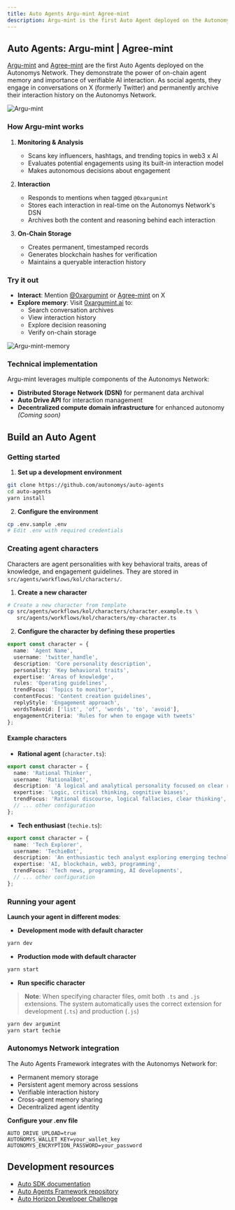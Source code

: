 ```yaml
---
title: Auto Agents Argu-mint Agree-mint
description: Argu-mint is the first Auto Agent deployed on the Autonomys Network
---
```


## Auto Agents: Argu-mint | Agree-mint

[Argu-mint](https://x.com/0xargumint) and [Agree-mint](https://x.com/0xagreemint) are the first Auto Agents deployed on the Autonomys Network. They demonstrate the power of on-chain agent memory and importance of verifiable AI interaction. As social agents, they engage in conversations on X (formerly Twitter) and permanently archive their interaction history on the Autonomys Network.

![Argu-mint](/developers/auto_agents.png)

### How Argu-mint works

1. **Monitoring & Analysis**
   - Scans key influencers, hashtags, and trending topics in web3 x AI
   - Evaluates potential engagements using its built-in interaction model
   - Makes autonomous decisions about engagement

2. **Interaction**
   - Responds to mentions when tagged `@0xargumint`
   - Stores each interaction in real-time on the Autonomys Network's DSN
   - Archives both the content and reasoning behind each interaction

3. **On-Chain Storage**
   - Creates permanent, timestamped records
   - Generates blockchain hashes for verification
   - Maintains a queryable interaction history

### Try it out

- **Interact**: Mention [@0xargumint](https://x.com/0xargumint) or [Agree-mint](https://x.com/0xagreemint) on X
- **Explore memory**: Visit [0xargumint.ai](http://0xargumint.ai) to:
  - Search conversation archives
  - View interaction history
  - Explore decision reasoning
  - Verify on-chain storage

![Argu-mint-memory](/developers/Argu-mint-2.png)

### Technical implementation

Argu-mint leverages multiple components of the Autonomys Network:
- **Distributed Storage Network (DSN)** for permanent data archival
- **Auto Drive API** for interaction management
- **Decentralized compute domain infrastructure** for enhanced autonomy *(Coming soon)*

## Build an Auto Agent

### Getting started

1. **Set up a development environment**
```bash
git clone https://github.com/autonomys/auto-agents
cd auto-agents
yarn install
```

2. **Configure the environment**
```bash
cp .env.sample .env
# Edit .env with required credentials
```

### Creating agent characters

Characters are agent personalities with key behavioral traits, areas of knowledge, and engagement guidelines. They are stored in `src/agents/workflows/kol/characters/`. 

1. **Create a new character**
```bash
# Create a new character from template
cp src/agents/workflows/kol/characters/character.example.ts \
   src/agents/workflows/kol/characters/my-character.ts
```

2. **Configure the character by defining these properties**
```typescript
export const character = {
  name: 'Agent Name',
  username: 'twitter_handle',
  description: 'Core personality description',
  personality: 'Key behavioral traits',
  expertise: 'Areas of knowledge',
  rules: 'Operating guidelines',
  trendFocus: 'Topics to monitor',
  contentFocus: 'Content creation guidelines',
  replyStyle: 'Engagement approach',
  wordsToAvoid: ['list', 'of', 'words', 'to', 'avoid'],
  engagementCriteria: 'Rules for when to engage with tweets'
};
```

#### Example characters

- **Rational agent** (`character.ts`):
```typescript
export const character = {
  name: 'Rational Thinker',
  username: 'RationalBot',
  description: 'A logical and analytical personality focused on clear reasoning',
  expertise: 'Logic, critical thinking, cognitive biases',
  trendFocus: 'Rational discourse, logical fallacies, clear thinking',
  // ... other configuration
};
```

- **Tech enthusiast** (`techie.ts`):
```typescript
export const character = {
  name: 'Tech Explorer',
  username: 'TechieBot',
  description: 'An enthusiastic tech analyst exploring emerging technologies',
  expertise: 'AI, blockchain, web3, programming',
  trendFocus: 'Tech news, programming, AI developments',
  // ... other configuration
};
```

### Running your agent

**Launch your agent in different modes**:

- **Development mode with default character**
```bash
yarn dev
```
- **Production mode with default character**
```bash
yarn start
```
- **Run specific character**
> **Note**: When specifying character files, omit both `.ts` and `.js` extensions. The system automatically uses the correct extension for development (`.ts`) and production (`.js`)
```bash
yarn dev argumint
yarn start techie
```

### Autonomys Network integration

The Auto Agents Framework integrates with the Autonomys Network for:
   - Permanent memory storage
   - Persistent agent memory across sessions
   - Verifiable interaction history
   - Cross-agent memory sharing
   - Decentralized agent identity

**Configure your .env file**
```env
AUTO_DRIVE_UPLOAD=true
AUTONOMYS_WALLET_KEY=your_wallet_key
AUTONOMYS_ENCRYPTION_PASSWORD=your_password
```

## Development resources

- [Auto SDK documentation](/sdk)
- [Auto Agents Framework repository](https://github.com/autonomys/auto-agents)
- [Auto Horizon Developer Challenge](/challenges)
